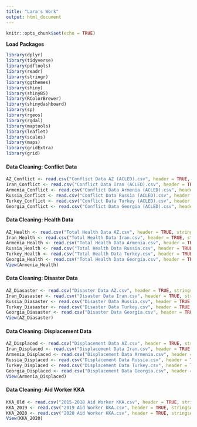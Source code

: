 ```yaml
---
title: "Lara's Work"
output: html_document
---
```


```r
knitr::opts_chunk$set(echo = TRUE)
```

**Load Packages**
```r
library(dplyr)
library(tidyverse)
library(pdftools)
library(readr)
library(stringr)
library(ggthemes)
library(shiny)
library(shinyBS)
library(RColorBrewer)
library(shinydashboard)
library(sp)
library(rgeos)
library(rgdal)
library(maptools)
library(leaflet)
library(scales)
library(maps)
library(gridExtra)
library(grid)
```

#### Data Cleaning: Conflict Data
```r
AZ_Conflict <- read.csv("Conflict Data AZ (ACLED).csv", header = TRUE, stringsAsFactors = FALSE)
Iran_Conflict <- read.csv("Conflict Data Iran (ACLED).csv", header = TRUE, stringsAsFactors = FALSE)
Armenia_Conflict <- read.csv("Conflict Data Armenia (ACLED).csv", header = TRUE, stringsAsFactors = FALSE)
Russia_Conflict <- read.csv("Conflict Data Russia (ACLED).csv", header = TRUE, stringsAsFactors = FALSE)
Turkey_Conflict <- read.csv("Conflict Data Turkey (ACLED).csv", header = TRUE, stringsAsFactors = FALSE)
Georgia_Conflict <- read.csv("Conflict Data Georgia (ACLED).csv", header = TRUE, stringsAsFactors = FALSE)
```

#### Data Cleaning: Health Data
```r
AZ_Health <- read.csv("Total Health Data AZ.csv", header = TRUE, stringsAsFactors = FALSE)
Iran_Health <- read.csv("Total Health Data Iran.csv", header = TRUE, stringsAsFactors = FALSE)
Armenia_Health <- read.csv("Total Health Data Armenia.csv", header = TRUE, stringsAsFactors = FALSE)
Russia_Health <- read.csv("Total Health Data Russia.csv", header = TRUE, stringsAsFactors = FALSE)
Turkey_Health <- read.csv("Total Health Data Turkey.csv", header = TRUE, stringsAsFactors = FALSE)
Georgia_Health <- read.csv("Total Health Data Georgia.csv", header = TRUE, stringsAsFactors = FALSE)
View(Armenia_Health)
```

#### Data Cleaning: Disaster Data
```r
AZ_Diasaster <- read.csv("Disaster Data AZ.csv", header = TRUE, stringsAsFactors = FALSE)
Iran_Diasaster <- read.csv("Disaster Data Iran.csv", header = TRUE, stringsAsFactors = FALSE)
Russia_Diasaster <- read.csv("Disaster Data Russia.csv", header = TRUE, stringsAsFactors = FALSE)
Turkey_Diasaster <- read.csv("Disaster Data Turkey.csv", header = TRUE, stringsAsFactors = FALSE)
Georgia_Diasaster <- read.csv("Disaster Data Georgia.csv", header = TRUE, stringsAsFactors = FALSE)
View(AZ_Diasaster)
```

#### Data Cleaning: Displacement Data
```r
AZ_Displaced <- read.csv("Displacement Data AZ.csv", header = TRUE, stringsAsFactors = FALSE)
Iran_Displaced <- read.csv("Displacement Data Iran.csv", header = TRUE, stringsAsFactors = FALSE)
Armenia_Displaced <- read.csv("Displacement Data Armenia.csv", header = TRUE, stringsAsFactors = FALSE)
Russia_Displaced <- read.csv("Displacement Data Russia.csv", header = TRUE, stringsAsFactors = FALSE)
Turkey_Displaced <- read.csv("Displacement Data Turkey.csv", header = TRUE, stringsAsFactors = FALSE)
Georgia_Displaced <- read.csv("Displacement Data Georgia.csv", header = TRUE, stringsAsFactors = FALSE)
View(Armenia_Displaced)
```

#### Data Cleaning: Aid Worker KKA
```r
KKA_Old <- read.csv("2015-2018 Aid Worker KKA.csv", header = TRUE, stringsAsFactors = FALSE)
KKA_2019 <- read.csv("2019 Aid Worker KKA.csv", header = TRUE, stringsAsFactors = FALSE)
KKA_2020 <- read.csv("2020 Aid Worker KKA.csv", header = TRUE, stringsAsFactors = FALSE)
View(KKA_2020)
```
